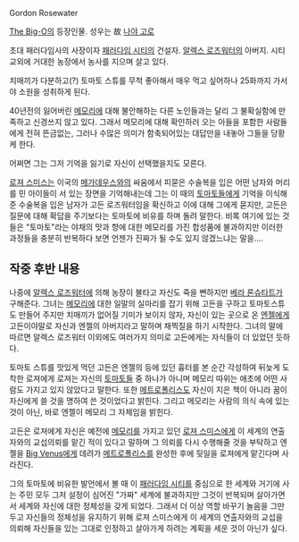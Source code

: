 Gordon Rosewater

[[The Big-O]]의 등장인물. 성우는 故 [[나야 고로]]

초대 패러다임사의 사장이자 [[패러다임 시티]]의 건설자. [[알렉스 로즈워터]]의 아버지. 시티교외에 거대한 농장에서 농사를 지으며 살고 있다.

치매끼가 다분하고(?) 토마토 스튜를 무척 좋아해서 매우 먹고 싶어하나 25화까지 가서야 소원을 성취하게 된다. 

40년전의 잃어버린 [[메모리]]에 대해 불안해하는 다른 노인들과는 달리 그 불확실함에 만족하고 신경쓰지 않고 있다. 그래서 메모리에 대해 확인하러 오는 아들을 포함한 사람들에게 전혀 뜬금없는, 그러나 수많은 의미가 함축되어있는 대답만을 내놓아 그들을 당황케 한다.

어쩌면 그는 그저 기억을 잃기로 자신이 선택했을지도 모른다.

[[로져 스미스]]는 이국의 [[메가데우스]]와의 싸움에서 피묻은 수술복을 입은 어떤 남자와 머리를 민 아이들이 서 있는 장면을 기억해내는데 그는 이 때의 [[토마토]]들에게 기억을 이식해준 수술복을 입은 남자가 고든 로즈워터임을 확신하고 이에 대해 그에게 묻지만, 고든은 질문에 대해 확답을 주기보다는 토마토에 비유를 하며 돌려 말한다. 비록 여기에 있는 것들은 "토마토"라는 야채의 맛과 향에 대한 메모리를 가진 합성품에 불과하지만 이러한 과정들을 충분히 반복하다 보면 언젠가 진짜가 될 수도 있지 않겠느냐는 말을....


== 작중 후반 내용 ==

나중에 [[알렉스 로즈워터]]에 의해 농장이 불타고 자신도 죽을 뻔하지만 [[베라 론슈타트]]가 구해준다. 그녀는 [[메모리]]에 대한 일말의 실마리를 잡기 위해 고든을 구하고 토마토스튜도 만들어 주지만 치매끼가 없어질 기미가 보이지 않자, 자신이 있는 곳으로 온 [[엔젤]]에게 고든이야말로 자신과 엔젤의 아버지라고 말하며 채찍질을 하기 시작한다. 그녀의 말에 따르면 알렉스 로즈워터 이외에도 여러가지 의미로 고든에게는 자식들이 더 있었던 듯하다. 

토마토 스튜를 맛있게 먹던 고든은 엔젤의 등에 있던 흉터를 본 순간 각성하여 뒤늦게 도착한 로져에게 로져는 자신의 [[토마토]]들 중 하나가 아니며 메모리 따위는 애초에 어떤 사람도 가지고 있지 않았다고 말한다. 또한 [[메트로폴리스]]도 자신이 지은 책이 아니라 꿈이 자신에게 쓸 것을 명하여 쓴 것이었다고 밝힌다. 그리고 메모리는 사람의 의식 속에 있는 것이 아닌, 바로 엔젤이 메모리 그 자체임을 밝힌다. 

고든은 로져에게 자신은 예전에 [[메모리]]를 가지고 있던 [[로져 스미스]]에게 이 세계의 연출자와의 교섭의뢰를 맡긴 적이 있다고 말하며 그 의뢰를 다시 수행해줄 것을 부탁하고 엔젤을 [[Big Venus]]에게 데려가 [[메트로폴리스]]를 완성한 후에 뒷일을 로져에게 맡긴다며 사라진다.

그의 토마토에 비유한 발언에서 볼 때 이 [[패러다임 시티]]를 중심으로 한 세계와 거기에 사는 주민 모두 그저 설정이 심어진 "가짜" 세계에 불과하지만 그것이 반복되며 살아가면서 세계와 자신에 대한 정체성을 갖게 되었다. 그래서 더 이상 역할 바꾸기 놀음을 그만두고 자신들의 정체성을 유지하기 위해 로져 스미스에게 이 세계의 연출자와의 교섭을 의뢰해 자신들을 있는 그대로 인정하고 살아가게 하려는 계획을 세운 것이 아닌가 싶다.
